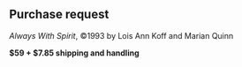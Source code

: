 
<CoverImage />

<div className="purchase-request-form">

## Purchase request

<div class="details">

_Always With Spirit_, ©1993 by Lois Ann Koff and Marian Quinn

**$59 + $7.85 shipping and handling**

</div>

<ContactForm />

</div>

